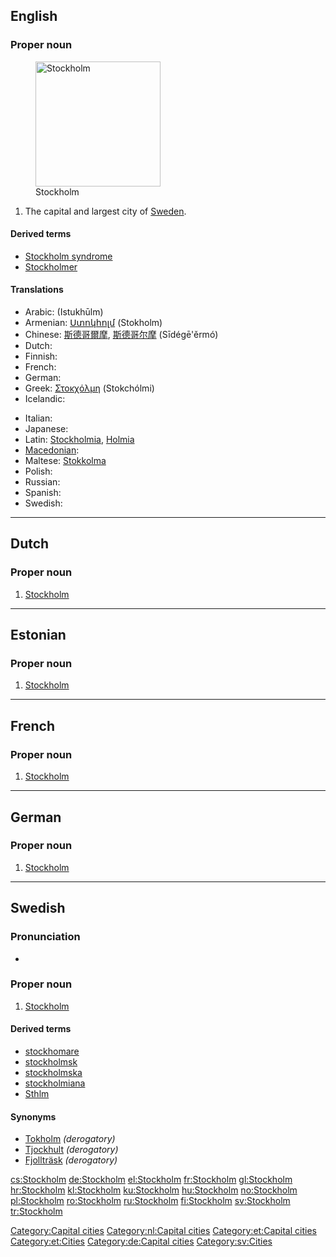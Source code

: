 {{wikipedia}}
==English==

===Proper noun===
{{infl|en|proper noun}}
[[File:GamlaStan from Katarinahissen Stockholm Swe.jpg|right|thumb|200px|Stockholm]]
# The capital and largest city of [[Sweden]].

====Derived terms====
* [[Stockholm syndrome]]
* [[Stockholmer]]

====Translations====
{{trans-top|capital of Sweden}}
* Arabic: {{Arab|[[استكهولم]]}} (Istukhūlm)
* Armenian: [[Ստոկհոլմ]] (Stokholm)
* Chinese: [[斯德哥爾摩]], [[斯德哥尔摩]] (Sīdégē'ěrmó)
* Dutch: {{t-|nl|Stockholm}}
* Finnish: {{t+|fi|Tukholma}}
* French: {{l|fr|Stockholm}}
* German: {{l|de|Stockholm}}
* Greek: [[Στοκχόλμη]] (Stokchólmi) {{f}}
* Icelandic: {{t-|is|Stokkhólmur|m}}
{{trans-mid}}
* Italian: {{t-|it|Stoccolma|f}}
* Japanese: {{t-|ja|ストックホルム|tr=Sutokkuhorumu|sc=Jpan}}
* Latin: [[Stockholmia]], [[Holmia]]
* [[Macedonian]]: {{t|mk|Стокхолм|m|tr=Stókholm|sc=Cyrl|xs=Macedonian}}
* Maltese: [[Stokkolma]]
* Polish: {{t+|pl|Sztokholm|m}}
* Russian: {{t|ru|Стокгольм|m|tr=Stokgól’m|sc=Cyrl}}
* Spanish: {{t+|es|Estocolmo}}
* Swedish: {{l|sv|Stockholm}}
{{trans-bottom}}

[[Category:Capital cities]]

----

==Dutch==
{{wikipedia|lang=nl}}

===Proper noun===
{{infl|nl|proper noun}}

# [[#English|Stockholm]]

[[Category:nl:Capital cities]]

----

==Estonian==

===Proper noun===
{{infl|et|proper noun}}

# [[#English|Stockholm]]

[[Category:et:Capital cities]]
[[Category:et:Cities]]

----

==French==

===Proper noun===
{{infl|fr|proper noun}}

# [[#English|Stockholm]]

----

==German==

===Proper noun===
{{infl|de|proper noun|g=n}}

# [[#English|Stockholm]]

[[Category:de:Capital cities]]

----

==Swedish==

===Pronunciation===
* {{audio|Sv-Stockholm.ogg|audio}}

===Proper noun===
{{infl|sv|proper noun}}

# [[#English|Stockholm]]

====Derived terms====
* [[stockhomare]]
* [[stockholmsk]]
* [[stockholmska]]
* [[stockholmiana]]
* [[Sthlm]]

====Synonyms====
* [[Tokholm]] ''(derogatory)''
* [[Tjockhult]] ''(derogatory)''
* [[Fjollträsk]] ''(derogatory)''

[[Category:sv:Cities]]

[[cs:Stockholm]]
[[de:Stockholm]]
[[el:Stockholm]]
[[fr:Stockholm]]
[[gl:Stockholm]]
[[hr:Stockholm]]
[[kl:Stockholm]]
[[ku:Stockholm]]
[[hu:Stockholm]]
[[no:Stockholm]]
[[pl:Stockholm]]
[[ro:Stockholm]]
[[ru:Stockholm]]
[[fi:Stockholm]]
[[sv:Stockholm]]
[[tr:Stockholm]]